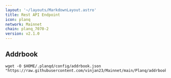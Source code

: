 ```yaml
---
layout: '~/layouts/MarkdownLayout.astro'
title: Rest API Endpoint
icon: planq
network: Mainnet
chain: planq_7070-2
version: v2.1.0
---
```

## Addrbook

```
wget -O $HOME/.planqd/config/addrbook.json "https://raw.githubusercontent.com/vinjan23/Mainnet/main/Planq/addrbook.json"
```
